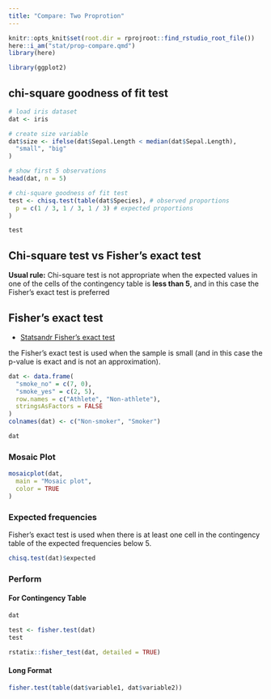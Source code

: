 ```yaml
---
title: "Compare: Two Proprotion"
---
```


```r
knitr::opts_knit$set(root.dir = rprojroot::find_rstudio_root_file())
here::i_am("stat/prop-compare.qmd")
library(here)
```

```r
library(ggplot2)
```


## chi-square goodness of fit test

```r
# load iris dataset
dat <- iris

# create size variable
dat$size <- ifelse(dat$Sepal.Length < median(dat$Sepal.Length),
  "small", "big"
)

# show first 5 observations
head(dat, n = 5)
```



```r
# chi-square goodness of fit test
test <- chisq.test(table(dat$Species), # observed proportions
  p = c(1 / 3, 1 / 3, 1 / 3) # expected proportions
)

test
```



## Chi-square test vs Fisher's exact test

**Usual rule:** Chi-square test is not appropriate when the expected values in one of the cells of the contingency table is **less than 5**, and in this case the Fisher’s exact test is preferred 


## Fisher's exact test

- [Statsandr Fisher's exact test](https://statsandr.com/blog/fisher-s-exact-test-in-r-independence-test-for-a-small-sample/)

the Fisher’s exact test is used when the sample is small (and in this case the 
p-value is exact and is not an approximation).


```r
dat <- data.frame(
  "smoke_no" = c(7, 0),
  "smoke_yes" = c(2, 5),
  row.names = c("Athlete", "Non-athlete"),
  stringsAsFactors = FALSE
)
colnames(dat) <- c("Non-smoker", "Smoker")

dat
```

### Mosaic Plot

```r
mosaicplot(dat,
  main = "Mosaic plot",
  color = TRUE
)
```

### Expected frequencies

Fisher’s exact test is used when there is at least one cell in the contingency table of the expected frequencies below 5.

```r
chisq.test(dat)$expected
```

### Perform

#### For Contingency Table

```r
dat
```


```r
test <- fisher.test(dat)
test
```

```r
rstatix::fisher_test(dat, detailed = TRUE)
```


#### Long Format

```r
fisher.test(table(dat$variable1, dat$variable2))
```

